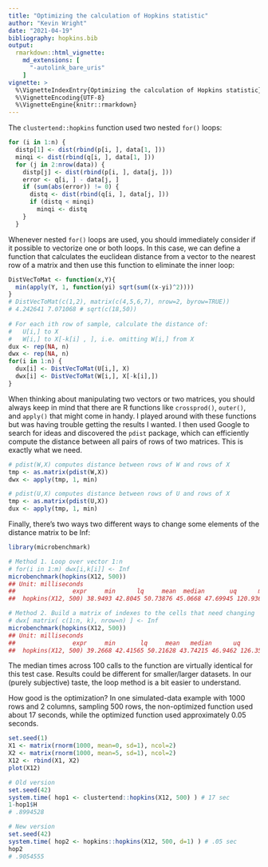 ```yaml
---
title: "Optimizing the calculation of Hopkins statistic"
author: "Kevin Wright"
date: "2021-04-19"
bibliography: hopkins.bib
output: 
  rmarkdown::html_vignette:
    md_extensions: [ 
      "-autolink_bare_uris" 
    ]
vignette: >
  %\VignetteIndexEntry{Optimizing the calculation of Hopkins statistic}
  %\VignetteEncoding{UTF-8}
  %\VignetteEngine{knitr::rmarkdown}
---
```


The `clustertend::hopkins` function used two nested `for()` loops:

```r
for (i in 1:n) {
  distp[1] <- dist(rbind(p[i, ], data[1, ]))
  minqi <- dist(rbind(q[i, ], data[1, ]))
  for (j in 2:nrow(data)) {
    distp[j] <- dist(rbind(p[i, ], data[j, ]))
    error <- q[i, ] - data[j, ]
    if (sum(abs(error)) != 0) {
      distq <- dist(rbind(q[i, ], data[j, ]))
      if (distq < minqi) 
        minqi <- distq
    }
  }
```

Whenever nested `for()` loops are used, you should immediately consider if it possible to vectorize one or both loops. In this case, we can define a function that calculates the euclidean distance from a vector to the nearest row of a matrix and then use this function to eliminate the inner loop:

```r
DistVecToMat <- function(x,Y){
  min(apply(Y, 1, function(yi) sqrt(sum((x-yi)^2))))
}
# DistVecToMat(c(1,2), matrix(c(4,5,6,7), nrow=2, byrow=TRUE))
# 4.242641 7.071068 # sqrt(c(18,50)) 
    
# For each ith row of sample, calculate the distance of:
#   U[i,] to X
#   W[i,] to X[-k[i] , ], i.e. omitting W[i,] from X
dux <- rep(NA, n)
dwx <- rep(NA, n)
for(i in 1:n) {
  dux[i] <- DistVecToMat(U[i,], X)
  dwx[i] <- DistVecToMat(W[i,], X[-k[i],])
}
```

When thinking about manipulating two vectors or two matrices, you should always keep in mind that there are R functions like `crossprod()`, `outer()`, and `apply()` that might come in handy. I played around with these functions but was having trouble getting the results I wanted. I then used Google to search for ideas and discovered the `pdist` package, which can efficiently compute the distance between all pairs of rows of two matrices. This is exactly what we need.

```r
# pdist(W,X) computes distance between rows of W and rows of X
tmp <- as.matrix(pdist(W,X))
dwx <- apply(tmp, 1, min)

# pdist(U,X) computes distance between rows of U and rows of X
tmp <- as.matrix(pdist(U,X))
dux <- apply(tmp, 1, min)
```

Finally, there's two ways two different ways to change some elements of the distance matrix to be Inf:

```r
library(microbenchmark)

# Method 1. Loop over vector 1:n
# for(i in 1:m) dwx[i,k[i]] <- Inf
microbenchmark(hopkins(X12, 500))
## Unit: milliseconds
##                expr     min      lq     mean  median       uq      max neval
##  hopkins(X12, 500) 38.9493 42.8045 50.73876 45.0668 47.69945 120.9366   100

# Method 2. Build a matrix of indexes to the cells that need changing
# dwx[ matrix( c(1:n, k), nrow=n) ] <- Inf
microbenchmark(hopkins(X12, 500))
## Unit: milliseconds
##                expr     min       lq     mean   median      uq      max neval
##  hopkins(X12, 500) 39.2668 42.41565 50.21628 43.74215 46.9462 126.3522   100
```

The median times across 100 calls to the function are virtually identical for this test case. Results could be different for smaller/larger datasets. In our (purely subjective) taste, the loop method is a bit easier to understand.

How good is the optimization? In one simulated-data example with 1000 rows and 2 columns, sampling 500 rows, the non-optimized function used about 17 seconds, while the optimized function used approximately 0.05 seconds.

```r
set.seed(1)
X1 <- matrix(rnorm(1000, mean=0, sd=1), ncol=2)
X2 <- matrix(rnorm(1000, mean=5, sd=1), ncol=2)
X12 <- rbind(X1, X2)
plot(X12)

# Old version
set.seed(42)
system.time( hop1 <- clustertend::hopkins(X12, 500) ) # 17 sec
1-hop1$H
# .8994528

# New version
set.seed(42)
system.time( hop2 <- hopkins::hopkins(X12, 500, d=1) ) # .05 sec
hop2
# .9054555
```
